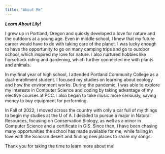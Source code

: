 ```yaml
---
title: "About Me"
---
```


***Learn About Lily!***

I grew up in Portland, Oregon and quickly developed a love for nature and the outdoors at a young age. Even in middle school, I knew that my future career would have to do with taking care of the planet. I was lucky enough to have the opportunity to go on many camping trips and go to outdoor school, which inspired my love for nature. I also nurtured hobbies like horseback riding and gardening, which further connected me with plants and animals.\

In my final year of high school, I attended Portland Community College as a dual-enrollment student. I focused my studies on learning about ecology and how the environment works. During the pandemic, I was able to explore my interests in Computer Science and coding by taking advantage of my elective courses at PCC. I also began to take music more seriously, saving money to buy equipment for performing.\

In Fall of 2022, I moved across the country with only a car full of my things to begin my studies at the U of A. I decided to pursue a major in Natural Resources, focusing on Conservation Biology, as well as a minor in Computer Science and a certificate in GIS. Since then, I have been chasing many opportunities the school has made available for me, while falling in love with the Sonoran desert and finding new places to share my songs.\

Thank you for taking the time to learn more about me!
